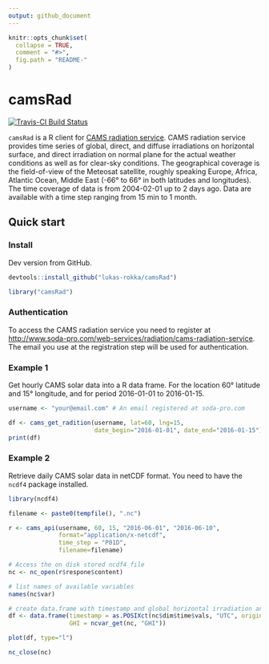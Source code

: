 ```yaml
---
output: github_document
---
```


<!-- README.md is generated from README.Rmd. Please edit that file -->

```r
knitr::opts_chunk$set(
  collapse = TRUE,
  comment = "#>",
  fig.path = "README-"
)
```

camsRad
=======

[![Travis-CI Build Status](https://travis-ci.org/lukas-rokka/camsRad.svg?branch=master)](https://travis-ci.org/lukas-rokka/camsRad)


`camsRad` is a R client for [CAMS radiation service](http://www.soda-pro.com/web-services/radiation/cams-radiation-service). CAMS radiation service provides time series of global, direct, and diffuse irradiations on horizontal surface, and direct irradiation on normal plane for the actual weather conditions as well as for clear-sky conditions. The geographical coverage is the field-of-view of the Meteosat satellite, roughly speaking Europe, Africa, Atlantic Ocean, Middle East (-66° to 66° in both latitudes and longitudes). The time coverage of data is from 2004-02-01 up to 2 days ago. Data are available with a time step ranging from 15 min to 1 month. 

## Quick start

### Install

Dev version from GitHub.

```r
devtools::install_github("lukas-rokka/camsRad")
```

```r
library("camsRad")
```

### Authentication

To access the CAMS radiation service you need to register at [http://www.soda-pro.com/web-services/radiation/cams-radiation-service](http://www.soda-pro.com/web-services/radiation/cams-radiation-service). The email you use at the registration step will be used for authentication. 


### Example 1

Get hourly CAMS solar data into a R data frame. For the location 60° latitude and 15° longitude, and for period 2016-01-01 to 2016-01-15.
```r
username <- "your@email.com" # An email registered at soda-pro.com

df <- cams_get_radition(username, lat=60, lng=15, 
                        date_begin="2016-01-01", date_end="2016-01-15")
print(df)

```
### Example 2
Retrieve daily CAMS solar data in netCDF format. You need to have the `ncdf4` package installed.
```r
library(ncdf4)

filename <- paste0(tempfile(), ".nc")

r <- cams_api(username, 60, 15, "2016-06-01", "2016-06-10", 
              format="application/x-netcdf",
              time_step = "P01D",
              filename=filename)

# Access the on disk stored ncdf4 file 
nc <- nc_open(r$respone$content)

# list names of available variables
names(nc$var)

# create data.frame with timestamp and global horizontal irradiation and plot it
df <- data.frame(timestamp = as.POSIXct(nc$dim$time$vals, "UTC", origin="1970-01-01"),
                 GHI = ncvar_get(nc, "GHI"))

plot(df, type="l")

nc_close(nc)
```



